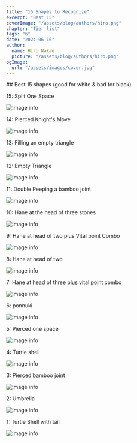 ```yaml
---
title: "15 Shapes to Recognize"
excerpt: "Best 15"
coverImage: "/assets/blog/authors/hiro.png"
chapter: "Tier list"
tags: "6"
date: "2024-06-16"
author:
  name: Hiro Nakae
  picture: "/assets/blog/authors/hiro.png"
ogImage:
  url: "/assets/images/cover.jpg"
---
```

<div className="mt-8"/>
## Best 15 shapes
(good for white & bad for black)
<div className="mt-4"/>

15: Split One Space

![image info](/assets/images/bad-shapes/15.webp)

<div className="mt-4"/>
14: Pierced Knight's Move

![image info](/assets/images/bad-shapes/14.webp)

<div className="mt-4"/>
13: Filling an empty triangle

![image info](/assets/images/bad-shapes/13.webp)

<div className="mt-4"/>
12: Empty Triangle

![image info](/assets/images/bad-shapes/12.webp)

<div className="mt-4"/>
11: Double Peeping a bamboo joint

![image info](/assets/images/bad-shapes/11.webp)

<div className="mt-4"/>
10: Hane at the head of three stones

![image info](/assets/images/bad-shapes/10.webp)

<div className="mt-4"/>
9: Hane at head of two plus Vital point Combo

![image info](/assets/images/bad-shapes/9.webp)

<div className="mt-4"/>
8: Hane at head of two

![image info](/assets/images/bad-shapes/8.webp)

<div className="mt-4"/>
7: Hane at head of three plus vital point combo

![image info](/assets/images/bad-shapes/7.webp)

<div className="mt-4"/>
6: ponnuki

![image info](/assets/images/bad-shapes/6.webp)

<div className="mt-4"/>
5: Pierced one space

![image info](/assets/images/bad-shapes/5.webp)

<div className="mt-4"/>
4: Turtle shell

![image info](/assets/images/bad-shapes/4.webp)

<div className="mt-4"/>
3: Pierced bamboo joint

![image info](/assets/images/bad-shapes/3.webp)

<div className="mt-4"/>
2: Umbrella

![image info](/assets/images/bad-shapes/2.webp)

<div className="mt-4"/>
1: Turtle Shell with tail

![image info](/assets/images/bad-shapes/1.webp)

<div className="mt-8"/>
